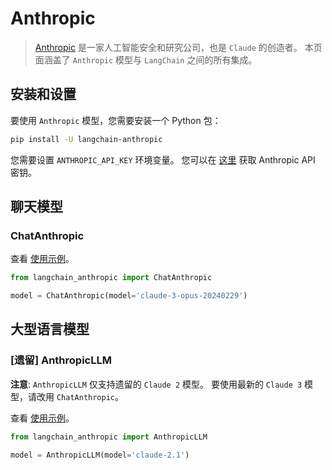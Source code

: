 # Anthropic

>[Anthropic](https://www.anthropic.com/) 是一家人工智能安全和研究公司，也是 `Claude` 的创造者。
本页面涵盖了 `Anthropic` 模型与 `LangChain` 之间的所有集成。

## 安装和设置

要使用 `Anthropic` 模型，您需要安装一个 Python 包：

```bash
pip install -U langchain-anthropic
```

您需要设置 `ANTHROPIC_API_KEY` 环境变量。
您可以在 [这里](https://console.anthropic.com/settings/keys) 获取 Anthropic API 密钥。

## 聊天模型

### ChatAnthropic

查看 [使用示例](/docs/integrations/chat/anthropic)。

```python
from langchain_anthropic import ChatAnthropic

model = ChatAnthropic(model='claude-3-opus-20240229')
```


## 大型语言模型

### [遗留] AnthropicLLM

**注意**: `AnthropicLLM` 仅支持遗留的 `Claude 2` 模型。
要使用最新的 `Claude 3` 模型，请改用 `ChatAnthropic`。

查看 [使用示例](/docs/integrations/llms/anthropic)。

```python
from langchain_anthropic import AnthropicLLM

model = AnthropicLLM(model='claude-2.1')
```
